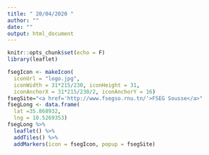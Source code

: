 ```yaml
---
title: " 20/04/2020 "
author: ""
date: ""
output: html_document
---
```


```r
knitr::opts_chunk$set(echo = F)
library(leaflet)
```

```r
fsegIcon <- makeIcon(
  iconUrl = "logo.jpg",
  iconWidth = 31*215/230, iconHeight = 31,
  iconAnchorX = 31*215/230/2, iconAnchorY = 16)
fsegSite="<a href='http://www.fsegso.rnu.tn/'>FSEG Sousse</a>"
fsegLong <- data.frame(
  lat =35.868932,
  lng = 10.5269353)
fsegLong %>% 
  leaflet() %>%
  addTiles() %>%
  addMarkers(icon = fsegIcon, popup = fsegSite)

```

